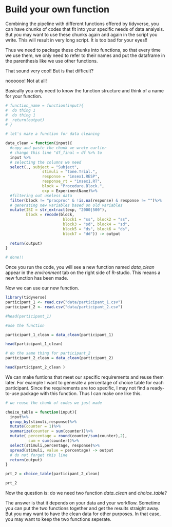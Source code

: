 # Build your own function

Combining the pipeline with different functions offered by tidyverse, you can have chunks of codes that fit into your specific needs of data analysis. But you may want to use these chunks again and again in the script you write. This will result in very long script. It is too bad for your eyes!!

Thus we need to package these chunks into functions, so that every time we use them, we only need to refer to their names and put the dataframe in the parenthesis like we use other functions. 

That sound very cool! But is that difficult? 

noooooo! Not at all!

Basically you only need to know the function structure and think of a name for your function. 

```r
# function_name = function(input){ 
#  do thing 1
#  do thing 1
#  return(output)
# }

# let's make a function for data cleaning

data_clean = function(input){
  #copy and paste the chunk we wrote earlier
  # change this line "df_final = df %>% to
  input %>%
  # selecting the columns we need
  select(., subject = "Subject",
                stimuli = "tone.Trial.",
                response = "insex1.RESP",
                response_rt = "insex1.RT",
                block = "Procedure.Block.",
                exp = ExperimentName)%>%
  #filtering out useless data
  filter(block != "pracproc" & !is.na(response) & response != "")%>%
  # generating new variables based on old variables
  mutate(ISI = str_extract(exp, "2000|500"),
         block = recode(block, 
                         block1 = "ss", block2 = "ss",
                         block3 = "sd", block4 = "sd",
                         block5 = "ds", block6 = "ds",
                         block7 = "dd")) -> output
  
  return(output)
}

# done!!


```



Once you run the code, you will see a new function named *data_clean* appear in the *environment* tab on the right side of R-studio. This means a new function has been made.

Now we can use our new function.

```r
library(tidyverse)
participant_1 <- read.csv("data/participant_1.csv")
participant_2 <- read.csv("data/participant_2.csv")

#head(participant_1)

#use the function

participant_1_clean = data_clean(participant_1)

head(participant_1_clean)

# do the same thing for participant_2
participant_2_clean = data_clean(participant_2)

head(participant_2_clean )

```

We can make funtions that meet our specific requirements and reuse them later. For example I want to generate a percentage of choice table for each participant. Since the requirements are too specific, I may not find a ready-to-use package with this function. Thus I can make one like this.

```r

# we reuse the chunk of codes we just made

choice_table = function(input){
  input%>%
  group_by(stimuli,response)%>%
  mutate(counter = 1)%>%
  summarize(counter = sum(counter))%>%
  mutate( percentage = round(counter/sum(counter),2),
          sum = sum(counter))%>%
  select(stimuli,percentage, response)%>%
  spread(stimuli, value = percentage) -> output
  # do not forget this line
  return(output)
}

prt_2 = choice_table(participant_2_clean)

prt_2


```

Now the question is: do we need two function *data_clean* and *choice_table*?

The answer is that it depends on your data and your workflow. Sometime you can put the two functions together and get the results straight away. But you may want to have the clean data for other purposes. In that case, you may want to keep the two functions seperate.
